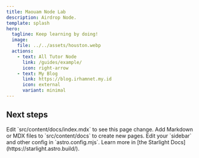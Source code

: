 ```yaml
---
title: Maouam Node Lab
description: Airdrop Node.
template: splash
hero:
  tagline: Keep learning by doing!
  image:
    file: ../../assets/houston.webp
  actions:
    - text: All Tutor Node
      link: /guides/example/
      icon: right-arrow
    - text: My Blog
      link: https://blog.irhamnet.my.id
      icon: external
      variant: minimal
---
```



## Next steps

<CardGrid stagger>
	<Card title="Update content" icon="pencil">
		Edit `src/content/docs/index.mdx` to see this page change.
	</Card>
	<Card title="Add new content" icon="add-document">
		Add Markdown or MDX files to `src/content/docs` to create new pages.
	</Card>
	<Card title="Configure your site" icon="setting">
		Edit your `sidebar` and other config in `astro.config.mjs`.
	</Card>
	<Card title="Read the docs" icon="open-book">
		Learn more in [the Starlight Docs](https://starlight.astro.build/).
	</Card>
</CardGrid>
